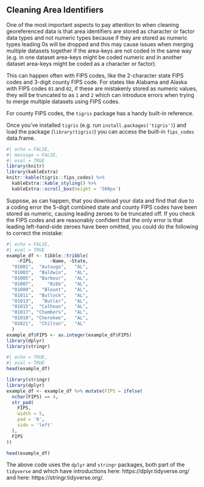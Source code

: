 ## Cleaning Area Identifiers

One of the most important aspects to pay attention to when cleaning
georeferenced data is that area identifiers are stored as
character or factor data types and not numeric types because if they are stored
as numeric types leading 0s will be dropped and this may cause issues when 
merging multiple datasets together if the area-keys are not coded in the same 
way (e.g. in one dataset area-keys might be coded numeric and in another dataset 
area-keys might be coded as a character or factor). 

This can happen often with FIPS codes, like the 2-character state FIPS
codes and 3-digit county FIPS code. For states like Alabama and Alaska with FIPS
codes `01` and `02`, if these are mistakenly stored as numeric values, they will
be truncated to as `1` and `2` which can introduce errors when trying to merge
multiple datasets using FIPS codes.

:::: {.infobox .note}
For county FIPS codes, the `tigris` package has a handy built-in reference. 

Once you've installed `tigris` (e.g. run `install.packages('tigris')`) and
load the package (`library(tigris)`) you can access the built-in `fips_codes`
data.frame.

```r
#| echo = FALSE,
#| message = FALSE,
#| eval = TRUE
library(knitr)
library(kableExtra)
knitr::kable(tigris::fips_codes) %>% 
  kableExtra::kable_styling() %>% 
  kableExtra::scroll_box(height = '500px')
```
::::

Suppose, as can happen, that you download your data and find that due to a
coding error the 5-digit combined state and county FIPS codes have been stored
as numeric, causing leading zeroes to be truncated off.  If you check the FIPS
codes and are reasonably confident that the only error is that leading
left-hand-side zeroes have been omitted, you could do the following to correct
the mistake:

```r
#| echo = FALSE,
#| eval = TRUE
example_df <- tibble::tribble(
    ~FIPS,      ~Name, ~State,
  "01001",  "Autauga",   "AL",
  "01003",  "Baldwin",   "AL",
  "01005",  "Barbour",   "AL",
  "01007",     "Bibb",   "AL",
  "01009",   "Blount",   "AL",
  "01011",  "Bullock",   "AL",
  "01013",   "Butler",   "AL",
  "01015",  "Calhoun",   "AL",
  "01017", "Chambers",   "AL",
  "01019", "Cherokee",   "AL",
  "01021",  "Chilton",   "AL"
  )
example_df$FIPS <- as.integer(example_df$FIPS)
library(dplyr)
library(stringr)
```

```r
#| echo = TRUE,
#| eval = TRUE
head(example_df)

library(stringr)
library(dplyr)
example_df <- example_df %>% mutate(FIPS = ifelse(
  nchar(FIPS) == 4,
  str_pad(
    FIPS,
    width = 5,
    pad = '0',
    side = 'left'
  ),
  FIPS
))

head(example_df)
```

The above code uses the `dplyr` and `stringr` packages, both part of the `tidyverse`
and which have introductions here: https://dplyr.tidyverse.org/ and here: https://stringr.tidyverse.org/. 
